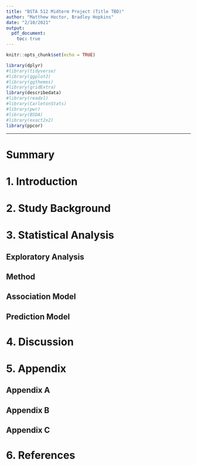 ```yaml
---
title: "BSTA 512 Midterm Project (Title TBD)"
author: "Matthew Hoctor, Bradley Hopkins"
date: "2/10/2021"
output:
  pdf_document:
    toc: true
---
```


```r
knitr::opts_chunk$set(echo = TRUE)

library(dplyr)
#library(tidyverse)
#library(ggplot2)
#library(ggthemes)
#library(gridExtra)
library(describedata)
#library(readxl)
#library(CarletonStats)
#library(pwr)
#library(BSDA)
#library(exact2x2)
library(ppcor)
```

******************************************************************************

# Summary

# 1. Introduction

# 2. Study Background

# 3. Statistical Analysis

## Exploratory Analysis

## Method

## Association Model

## Prediction Model

# 4. Discussion



# 5. Appendix

## Appendix A

## Appendix B

## Appendix C

# 6. References
